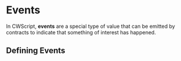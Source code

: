 # Events

In CWScript, **events** are a special type of value that can be emitted by contracts to indicate that something of interest
has happened.

## Defining Events
